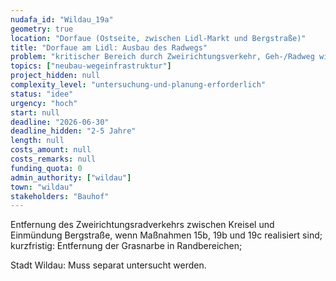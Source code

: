 ```yaml
---
nudafa_id: "Wildau_19a"
geometry: true
location: "Dorfaue (Ostseite, zwischen Lidl-Markt und Bergstraße)"
title: "Dorfaue am Lidl: Ausbau des Radwegs"
problem: "kritischer Bereich durch Zweirichtungsverkehr, Geh-/Radweg wird durch Grasnarbe in effektiver Breite um 20-30 cm geschmälert"
topics: ["neubau-wegeinfrastruktur"]
project_hidden: null
complexity_level: "untersuchung-und-planung-erforderlich"
status: "idee"
urgency: "hoch"
start: null
deadline: "2026-06-30"
deadline_hidden: "2-5 Jahre"
length: null
costs_amount: null
costs_remarks: null
funding_quota: 0
admin_authority: ["wildau"]
town: "wildau"
stakeholders: "Bauhof"
---
```

Entfernung des Zweirichtungsradverkehrs zwischen Kreisel und Einmündung Bergstraße, wenn Maßnahmen 15b, 19b und 19c realisiert sind; kurzfristig: Entfernung der Grasnarbe in Randbereichen; 

Stadt Wildau: Muss separat untersucht werden.
